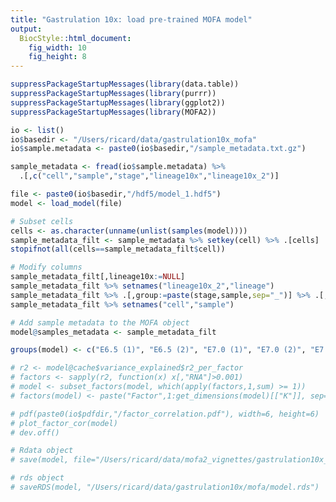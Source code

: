 ```yaml
---
title: "Gastrulation 10x: load pre-trained MOFA model"
output: 
  BiocStyle::html_document: 
    fig_width: 10
    fig_height: 8
---
```


<!-- Load modules -->

```r
suppressPackageStartupMessages(library(data.table))
suppressPackageStartupMessages(library(purrr))
suppressPackageStartupMessages(library(ggplot2))
suppressPackageStartupMessages(library(MOFA2))
```

<!-- Define I/O -->

```r
io <- list()
io$basedir <- "/Users/ricard/data/gastrulation10x_mofa"
io$sample.metadata <- paste0(io$basedir,"/sample_metadata.txt.gz")
```

<!-- Load sample metadata -->

```r
sample_metadata <- fread(io$sample.metadata) %>%
  .[,c("cell","sample","stage","lineage10x","lineage10x_2")]
```

<!-- Load model -->

```r
file <- paste0(io$basedir,"/hdf5/model_1.hdf5")
model <- load_model(file)
```

<!-- Add sample metadata to the model -->

```r
# Subset cells
cells <- as.character(unname(unlist(samples(model))))
sample_metadata_filt <- sample_metadata %>% setkey(cell) %>% .[cells]
stopifnot(all(cells==sample_metadata_filt$cell))

# Modify columns  
sample_metadata_filt[,lineage10x:=NULL]
sample_metadata_filt %>% setnames("lineage10x_2","lineage")
sample_metadata_filt %>% .[,group:=paste(stage,sample,sep="_")] %>% .[,sample:=NULL]
sample_metadata_filt %>% setnames("cell","sample")

# Add sample metadata to the MOFA object
model@samples_metadata <- sample_metadata_filt
```

<!-- Rename groups -->

```r
groups(model) <- c("E6.5 (1)", "E6.5 (2)", "E7.0 (1)", "E7.0 (2)", "E7.25 (1)", "E7.25 (2)")
```

<!-- Subset factors -->

```r
# r2 <- model@cache$variance_explained$r2_per_factor
# factors <- sapply(r2, function(x) x[,"RNA"]>0.001)
# model <- subset_factors(model, which(apply(factors,1,sum) >= 1))
# factors(model) <- paste("Factor",1:get_dimensions(model)[["K"]], sep=" ")
```

<!-- Plot factors correlation -->

```r
# pdf(paste0(io$pdfdir,"/factor_correlation.pdf"), width=6, height=6)
# plot_factor_cor(model)
# dev.off()
```

<!-- Save model -->

```r
# Rdata object
# save(model, file="/Users/ricard/data/mofa2_vignettes/gastrulation10x_mofa.RData")

# rds object
# saveRDS(model, "/Users/ricard/data/gastrulation10x/mofa/model.rds")
```



